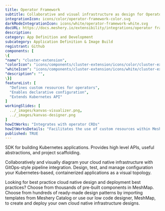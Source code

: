 ```yaml
---
title: Operator Framework
subtitle: Collaborative and visual infrastructure as design for Operator Framework
integrationIcon: icons/color/operator-framework-color.svg
darkModeIntegrationIcon: icons/white/operator-framework-white.svg
docURL: https://docs.meshery.io/extensibility/integrations/operator framework
description: 
category: App Definition and Development
subcategory: Application Definition & Image Build
registrant: Github
components: [
\{
"name": "cluster-extension",
"colorIcon": "icons/components/cluster-extension/icons/color/cluster-extension-color.svg",
"whiteIcon": "icons/components/cluster-extension/icons/white/cluster-extension-white.svg",
"description": "",
\}]
featureList: [
  "Defines custom resources for operators",
  "Enables declarative configuration",
  "Extends Kubernetes API"
]
workingSlides: [
  ../_images/kanvas-visualizer.png,
  ../_images/kanvas-designer.png
]
howItWorks: "Integrates with operator CRDs"
howItWorksDetails: "Facilitates the use of custom resources within Meshery"
published: TRUE
---
```

<p>
SDK for building Kubernetes applications. Provides high level APIs, useful abstractions, and project scaffolding.
</p>
<p>
    Collaboratively and visually diagram your cloud native infrastructure with GitOps-style pipeline integration. Design, test, and manage configuration your Kubernetes-based, containerized applications as a visual topology.
</p>
<p>
    Looking for best practice cloud native design and deployment best practices? Choose from thousands of pre-built components in MeshMap. Choose from hundreds of ready-made design patterns by importing templates from Meshery Catalog or use our low code designer, MeshMap, to create and deploy your own cloud native infrastructure designs.
</p>
